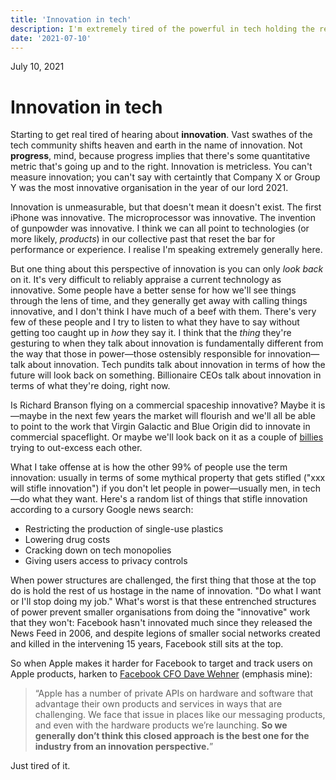 ```yaml
---
title: 'Innovation in tech'
description: I'm extremely tired of the powerful in tech holding the rest of us hostage in the name of innovation.
date: '2021-07-10'
---
```


<Date>
  July 10, 2021
</Date>

# Innovation in tech

Starting to get real tired of hearing about **innovation**. Vast swathes of the tech community shifts heaven and earth in the name of innovation. Not **progress**, mind, because progress implies that there's some quantitative metric that's going up and to the right. Innovation is metricless. You can't measure innovation; you can't say with certaintly that Company X or Group Y was the most innovative organisation in the year of our lord 2021.

Innovation is unmeasurable, but that doesn't mean it doesn't exist. The first iPhone was innovative. The microprocessor was innovative. The invention of gunpowder was innovative. I think we can all point to technologies (or more likely, _products_) in our collective past that reset the bar for performance or experience. I realise I'm speaking extremely generally here.

But one thing about this perspective of innovation is you can only _look back_ on it. It's very difficult to reliably appraise a current technology as innovative. Some people have a better sense for how we'll see things through the lens of time, and they generally get away with calling things innovative, and I don't think I have much of a beef with them. There's very few of these people and I try to listen to what they have to say without getting too caught up in _how_ they say it. I think that the _thing_ they're gesturing to when they talk about innovation is fundamentally different from the way that those in power—those ostensibly responsible for innovation—talk about innovation. Tech pundits talk about innovation in terms of how the future will look back on something. Billionaire CEOs talk about innovation in terms of what they're doing, right now.

Is Richard Branson flying on a commercial spaceship innovative? Maybe it is—maybe in the next few years the market will flourish and we'll all be able to point to the work that Virgin Galactic and Blue Origin did to innovate in commercial spaceflight. Or maybe we'll look back on it as a couple of [billies](https://www.interconnected.org/home/2021/06/28/trillies) trying to out-excess each other.

What I take offense at is how the other 99% of people use the term innovation: usually in terms of some mythical property that gets stifled ("xxx will stifle innovation") if you don't let people in power—usually men, in tech—do what they want. Here's a random list of things that stifle innovation according to a cursory Google news search:

- Restricting the production of single-use plastics
- Lowering drug costs
- Cracking down on tech monopolies
- Giving users access to privacy controls

When power structures are challenged, the first thing that those at the top do is hold the rest of us hostage in the name of innovation. "Do what I want or I'll stop doing my job." What's worst is that these entrenched structures of power prevent smaller organisations from doing the "innovative" work that they won't: Facebook hasn't innovated much since they released the News Feed in 2006, and despite legions of smaller social networks created and killed in the intervening 15 years, Facebook still sits at the top.

So when Apple makes it harder for Facebook to target and track users on Apple products, harken to [Facebook CFO Dave Wehner](https://www.independent.co.uk/life-style/gadgets-and-tech/facebook-iphone-update-ios-headwinds-b1839504.html) (emphasis mine):

> “Apple has a number of private APIs on hardware and software that advantage their own products and services in ways that are challenging. We face that issue in places like our messaging products, and even with the hardware products we’re launching. **So we generally don’t think this closed approach is the best one for the industry from an innovation perspective.**”

Just tired of it.
